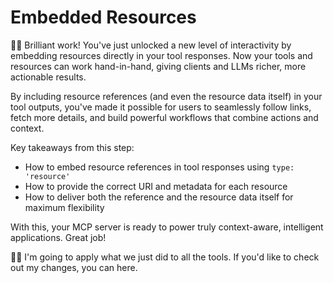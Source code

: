 # Embedded Resources

👨‍💼 Brilliant work! You've just unlocked a new level of interactivity by
embedding resources directly in your tool responses. Now your tools and
resources can work hand-in-hand, giving clients and LLMs richer, more actionable
results.

By including resource references (and even the resource data itself) in your
tool outputs, you've made it possible for users to seamlessly follow links,
fetch more details, and build powerful workflows that combine actions and
context.

Key takeaways from this step:

- How to embed resource references in tool responses using `type: 'resource'`
- How to provide the correct URI and metadata for each resource
- How to deliver both the reference and the resource data itself for maximum
  flexibility

With this, your MCP server is ready to power truly context-aware, intelligent
applications. Great job!

🧝‍♂️ I'm going to apply what we just did to all the tools. If you'd like to
check out my changes, you can <NextDiffLink>here</NextDiffLink>.
